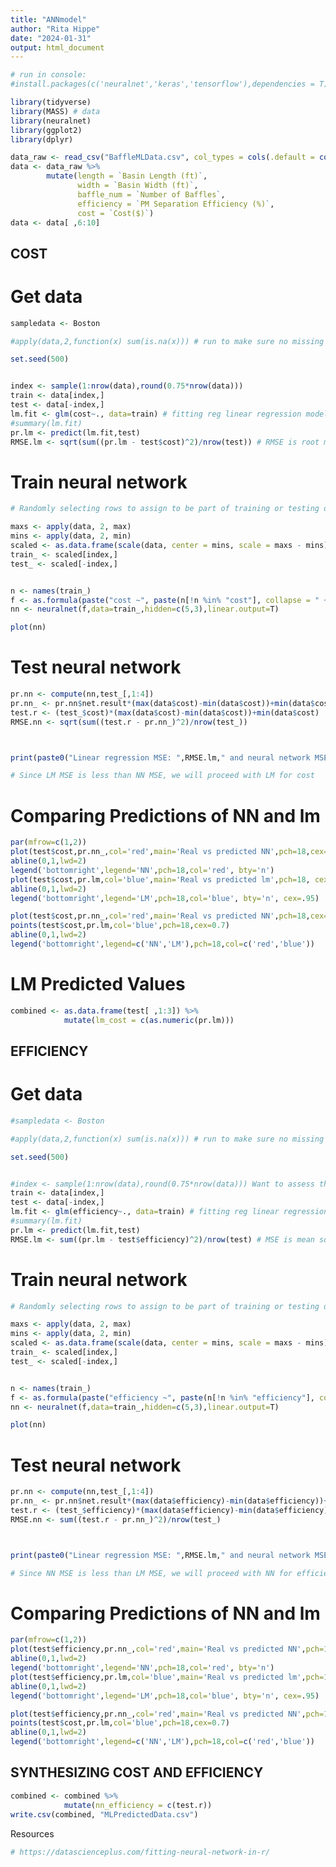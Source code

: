 ```yaml
---
title: "ANNmodel"
author: "Rita Hippe"
date: "2024-01-31"
output: html_document
---
```


```r
# run in console:
#install.packages(c('neuralnet','keras','tensorflow'),dependencies = T)

library(tidyverse)
library(MASS) # data
library(neuralnet) 
library(ggplot2)
library(dplyr)

data_raw <- read_csv("BaffleMLData.csv", col_types = cols(.default = col_number()))
data <- data_raw %>%
        mutate(length = `Basin Length (ft)`,
               width = `Basin Width (ft)`,
               baffle_num = `Number of Baffles`,
               efficiency = `PM Separation Efficiency (%)`,
               cost = `Cost($)`)
data <- data[ ,6:10]
```

## COST

# Get data
```r
sampledata <- Boston

#apply(data,2,function(x) sum(is.na(x))) # run to make sure no missing data

set.seed(500)


index <- sample(1:nrow(data),round(0.75*nrow(data)))
train <- data[index,]
test <- data[-index,]
lm.fit <- glm(cost~., data=train) # fitting reg linear regression model
#summary(lm.fit)
pr.lm <- predict(lm.fit,test)
RMSE.lm <- sqrt(sum((pr.lm - test$cost)^2)/nrow(test)) # RMSE is root mean squared error

```

# Train neural network
```r

# Randomly selecting rows to assign to be part of training or testing data

maxs <- apply(data, 2, max) 
mins <- apply(data, 2, min)
scaled <- as.data.frame(scale(data, center = mins, scale = maxs - mins)) # normalizing data!!!
train_ <- scaled[index,]
test_ <- scaled[-index,]


n <- names(train_)
f <- as.formula(paste("cost ~", paste(n[!n %in% "cost"], collapse = " + ")))
nn <- neuralnet(f,data=train_,hidden=c(5,3),linear.output=T)

plot(nn)
```

# Test neural network
```r
pr.nn <- compute(nn,test_[,1:4])
pr.nn_ <- pr.nn$net.result*(max(data$cost)-min(data$cost))+min(data$cost)
test.r <- (test_$cost)*(max(data$cost)-min(data$cost))+min(data$cost)
RMSE.nn <- sqrt(sum((test.r - pr.nn_)^2)/nrow(test_))



print(paste0("Linear regression MSE: ",RMSE.lm," and neural network MSE: ",RMSE.nn))

# Since LM MSE is less than NN MSE, we will proceed with LM for cost

```

# Comparing Predictions of NN and lm
```r

par(mfrow=c(1,2))
plot(test$cost,pr.nn_,col='red',main='Real vs predicted NN',pch=18,cex=0.7)
abline(0,1,lwd=2)
legend('bottomright',legend='NN',pch=18,col='red', bty='n')
plot(test$cost,pr.lm,col='blue',main='Real vs predicted lm',pch=18, cex=0.7)
abline(0,1,lwd=2)
legend('bottomright',legend='LM',pch=18,col='blue', bty='n', cex=.95)

plot(test$cost,pr.nn_,col='red',main='Real vs predicted NN',pch=18,cex=0.7)
points(test$cost,pr.lm,col='blue',pch=18,cex=0.7)
abline(0,1,lwd=2)
legend('bottomright',legend=c('NN','LM'),pch=18,col=c('red','blue'))
```

# LM Predicted Values
```r
combined <- as.data.frame(test[ ,1:3]) %>%
            mutate(lm_cost = c(as.numeric(pr.lm)))

```


## EFFICIENCY

# Get data
```r
#sampledata <- Boston

#apply(data,2,function(x) sum(is.na(x))) # run to make sure no missing data

set.seed(500)


#index <- sample(1:nrow(data),round(0.75*nrow(data))) Want to assess the same data!
train <- data[index,]
test <- data[-index,]
lm.fit <- glm(efficiency~., data=train) # fitting reg linear regression model
#summary(lm.fit)
pr.lm <- predict(lm.fit,test)
RMSE.lm <- sum((pr.lm - test$efficiency)^2)/nrow(test) # MSE is mean squared error

```

# Train neural network
```r

# Randomly selecting rows to assign to be part of training or testing data

maxs <- apply(data, 2, max) 
mins <- apply(data, 2, min)
scaled <- as.data.frame(scale(data, center = mins, scale = maxs - mins)) # normalizing data!!!
train_ <- scaled[index,]
test_ <- scaled[-index,]


n <- names(train_)
f <- as.formula(paste("efficiency ~", paste(n[!n %in% "efficiency"], collapse = " + ")))
nn <- neuralnet(f,data=train_,hidden=c(5,3),linear.output=T)

plot(nn)
```

# Test neural network
```r
pr.nn <- compute(nn,test_[,1:4])
pr.nn_ <- pr.nn$net.result*(max(data$efficiency)-min(data$efficiency))+min(data$efficiency)
test.r <- (test_$efficiency)*(max(data$efficiency)-min(data$efficiency))+min(data$efficiency)
RMSE.nn <- sum((test.r - pr.nn_)^2)/nrow(test_)



print(paste0("Linear regression MSE: ",RMSE.lm," and neural network MSE: ",RMSE.nn))

# Since NN MSE is less than LM MSE, we will proceed with NN for efficiency


```

# Comparing Predictions of NN and lm
```r

par(mfrow=c(1,2))
plot(test$efficiency,pr.nn_,col='red',main='Real vs predicted NN',pch=18,cex=0.7)
abline(0,1,lwd=2)
legend('bottomright',legend='NN',pch=18,col='red', bty='n')
plot(test$efficiency,pr.lm,col='blue',main='Real vs predicted lm',pch=18, cex=0.7)
abline(0,1,lwd=2)
legend('bottomright',legend='LM',pch=18,col='blue', bty='n', cex=.95)

plot(test$efficiency,pr.nn_,col='red',main='Real vs predicted NN',pch=18,cex=0.7)
points(test$cost,pr.lm,col='blue',pch=18,cex=0.7)
abline(0,1,lwd=2)
legend('bottomright',legend=c('NN','LM'),pch=18,col=c('red','blue'))
```

## SYNTHESIZING COST AND EFFICIENCY
```r

combined <- combined %>%
            mutate(nn_efficiency = c(test.r))
write.csv(combined, "MLPredictedData.csv")
```

Resources
```r
# https://datascienceplus.com/fitting-neural-network-in-r/


```